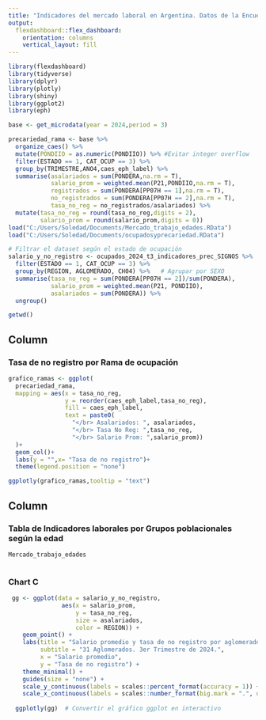---
title: "Indicadores del mercado laboral en Argentina. Datos de la Encuesta Permanente de Hogares. Tercer Trimestre de 2024"
output: 
  flexdashboard::flex_dashboard:
    orientation: columns
    vertical_layout: fill
---

```{r setup, include=FALSE}
library(flexdashboard)
library(tidyverse)
library(dplyr)
library(plotly)
library(shiny)
library(ggplot2)
library(eph)

base <- get_microdata(year = 2024,period = 3)

precariedad_rama <- base %>%
  organize_caes() %>%
  mutate(PONDIIO = as.numeric(PONDIIO)) %>% #Evitar integer overflow
  filter(ESTADO == 1, CAT_OCUP == 3) %>% 
  group_by(TRIMESTRE,ANO4,caes_eph_label) %>% 
  summarise(asalariados = sum(PONDERA,na.rm = T),
            salario_prom = weighted.mean(P21,PONDIIO,na.rm = T),
            registrados = sum(PONDERA[PP07H == 1],na.rm = T),
            no_registrados = sum(PONDERA[PP07H == 2],na.rm = T),
            tasa_no_reg = no_registrados/asalariados) %>% 
  mutate(tasa_no_reg = round(tasa_no_reg,digits = 2),
         salario_prom = round(salario_prom,digits = 0))
load("C:/Users/Soledad/Documents/Mercado_trabajo_edades.RData")
load("C:/Users/Soledad/Documents/ocupadosyprecariedad.RData")

# Filtrar el dataset según el estado de ocupación
salario_y_no_registro <- ocupados_2024_t3_indicadores_prec_SIGNOS %>% 
  filter(ESTADO == 1, CAT_OCUP == 3) %>% 
  group_by(REGION, AGLOMERADO, CH04) %>%   # Agrupar por SEXO
  summarise(tasa_no_reg = sum(PONDERA[PP07H == 2])/sum(PONDERA),
            salario_prom = weighted.mean(P21, PONDIIO),
            asalariados = sum(PONDERA)) %>%
  ungroup()

getwd()

```

Column {data-width=650}
-----------------------------------------------------------------------

### Tasa de no registro por Rama de ocupación

```{r}
grafico_ramas <- ggplot(
  precariedad_rama,
  mapping = aes(x = tasa_no_reg,
                y = reorder(caes_eph_label,tasa_no_reg),
                fill = caes_eph_label,
                text = paste0(
                  "</br> Asalariados: ", asalariados,
                  "</br> Tasa No Reg: ",tasa_no_reg,
                  "</br> Salario Prom: ",salario_prom))
  )+
  geom_col()+
  labs(y = "",x= "Tasa de no registro")+ 
  theme(legend.position = "none")

ggplotly(grafico_ramas,tooltip = "text")

```

Column {data-width=350}
-----------------------------------------------------------------------

### Tabla de Indicadores laborales por Grupos poblacionales según la edad

```{r}

Mercado_trabajo_edades



```

### Chart C

```{r}

 gg <- ggplot(data = salario_y_no_registro,
               aes(x = salario_prom,
                   y = tasa_no_reg,
                   size = asalariados,
                   color = REGION)) +
    geom_point() +
    labs(title = "Salario promedio y tasa de no registro por aglomerados",
         subtitle = "31 Aglomerados. 3er Trimestre de 2024.",
         x = "Salario promedio",
         y = "Tasa de no registro") +
    theme_minimal() +
    guides(size = "none") +
    scale_y_continuous(labels = scales::percent_format(accuracy = 1)) +
    scale_x_continuous(labels = scales::number_format(big.mark = ".", decimal.mark = ","))
  
  ggplotly(gg)  # Convertir el gráfico ggplot en interactivo


```

